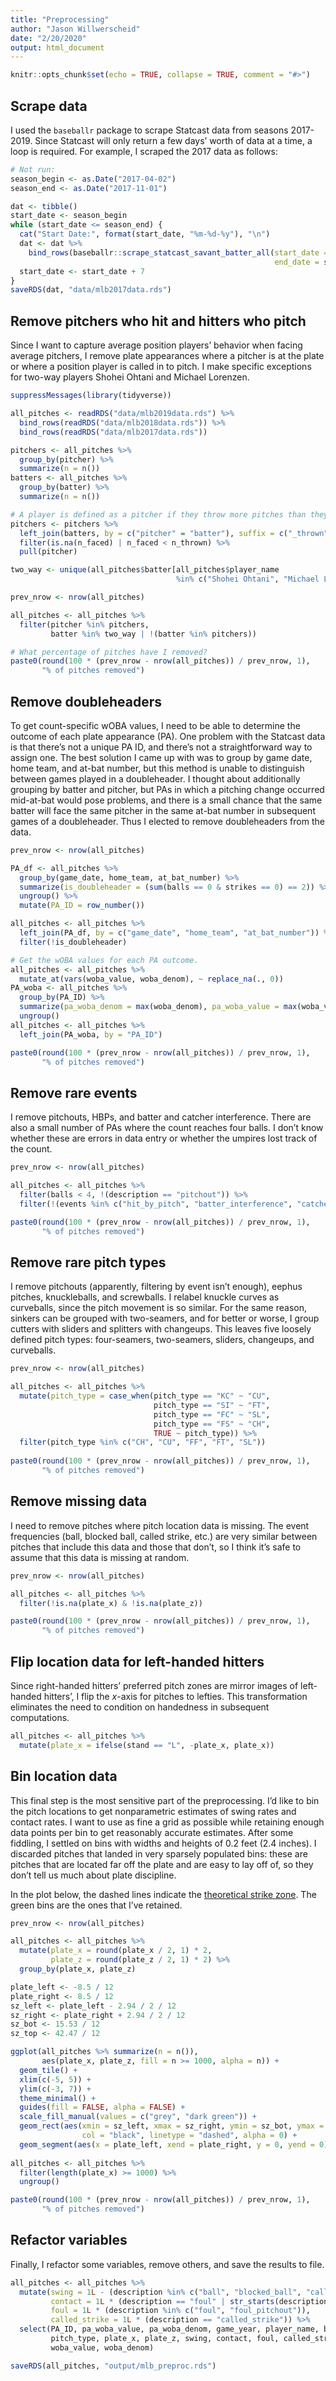 ```yaml
---
title: "Preprocessing"
author: "Jason Willwerscheid"
date: "2/20/2020"
output: html_document
---
```


```r
knitr::opts_chunk$set(echo = TRUE, collapse = TRUE, comment = "#>")
```

## Scrape data

I used the `baseballr` package to scrape Statcast data from seasons 2017-2019. Since Statcast will only return a few days' worth of data at a time, a loop is required. For example, I scraped the 2017 data as follows:

```r
# Not run:
season_begin <- as.Date("2017-04-02")
season_end <- as.Date("2017-11-01")

dat <- tibble()
start_date <- season_begin
while (start_date <= season_end) {
  cat("Start Date:", format(start_date, "%m-%d-%y"), "\n")
  dat <- dat %>%
    bind_rows(baseballr::scrape_statcast_savant_batter_all(start_date = start_date,
                                                           end_date = start_date + 6))
  start_date <- start_date + 7
}
saveRDS(dat, "data/mlb2017data.rds")
```

## Remove pitchers who hit and hitters who pitch

Since I want to capture average position players' behavior when facing average pitchers, I remove plate appearances where a pitcher is at the plate or where a position player is called in to pitch. I make specific exceptions for two-way players Shohei Ohtani and Michael Lorenzen.

```r
suppressMessages(library(tidyverse))

all_pitches <- readRDS("data/mlb2019data.rds") %>%
  bind_rows(readRDS("data/mlb2018data.rds")) %>%
  bind_rows(readRDS("data/mlb2017data.rds"))

pitchers <- all_pitches %>%
  group_by(pitcher) %>%
  summarize(n = n())
batters <- all_pitches %>%
  group_by(batter) %>%
  summarize(n = n())

# A player is defined as a pitcher if they throw more pitches than they face.
pitchers <- pitchers %>%
  left_join(batters, by = c("pitcher" = "batter"), suffix = c("_thrown", "_faced")) %>%
  filter(is.na(n_faced) | n_faced < n_thrown) %>% 
  pull(pitcher)

two_way <- unique(all_pitches$batter[all_pitches$player_name 
                                     %in% c("Shohei Ohtani", "Michael Lorenzen")])

prev_nrow <- nrow(all_pitches)

all_pitches <- all_pitches %>%
  filter(pitcher %in% pitchers, 
         batter %in% two_way | !(batter %in% pitchers))

# What percentage of pitches have I removed?
paste0(round(100 * (prev_nrow - nrow(all_pitches)) / prev_nrow, 1), 
       "% of pitches removed")
```

## Remove doubleheaders

To get count-specific wOBA values, I need to be able to determine the outcome of each plate appearance (PA). One problem with the Statcast data is that there's not a unique PA ID, and there's not a straightforward way to assign one. The best solution I came up with was to group by game date, home team, and at-bat number, but this method is unable to distinguish between games played in a doubleheader. I thought about additionally grouping by batter and pitcher, but PAs in which a pitching change occurred mid-at-bat would pose problems, and there is a small chance that the same batter will face the same pitcher in the same at-bat number in subsequent games of a doubleheader. Thus I elected to remove doubleheaders from the data.

```r
prev_nrow <- nrow(all_pitches)

PA_df <- all_pitches %>%
  group_by(game_date, home_team, at_bat_number) %>%
  summarize(is_doubleheader = (sum(balls == 0 & strikes == 0) == 2)) %>%
  ungroup() %>%
  mutate(PA_ID = row_number())

all_pitches <- all_pitches %>%
  left_join(PA_df, by = c("game_date", "home_team", "at_bat_number")) %>%
  filter(!is_doubleheader)

# Get the wOBA values for each PA outcome.
all_pitches <- all_pitches %>%
  mutate_at(vars(woba_value, woba_denom), ~ replace_na(., 0))
PA_woba <- all_pitches %>%
  group_by(PA_ID) %>%
  summarize(pa_woba_denom = max(woba_denom), pa_woba_value = max(woba_value)) %>%
  ungroup()
all_pitches <- all_pitches %>%
  left_join(PA_woba, by = "PA_ID")

paste0(round(100 * (prev_nrow - nrow(all_pitches)) / prev_nrow, 1), 
       "% of pitches removed")
```

## Remove rare events

I remove pitchouts, HBPs, and batter and catcher interference. There are also a small number of PAs where the count reaches four balls. I don't know whether these are errors in data entry or whether the umpires lost track of the count.

```r
prev_nrow <- nrow(all_pitches)

all_pitches <- all_pitches %>%
  filter(balls < 4, !(description == "pitchout")) %>%
  filter(!(events %in% c("hit_by_pitch", "batter_interference", "catcher_interf")))

paste0(round(100 * (prev_nrow - nrow(all_pitches)) / prev_nrow, 1), 
       "% of pitches removed")
```

## Remove rare pitch types

I remove pitchouts (apparently, filtering by event isn't enough), eephus pitches, knuckleballs, and screwballs. I relabel knuckle curves as curveballs, since the pitch movement is so similar. For the same reason, sinkers can be grouped with two-seamers, and for better or worse, I group cutters with sliders and splitters with changeups. This leaves five loosely defined pitch types: four-seamers, two-seamers, sliders, changeups, and curveballs.

```r
prev_nrow <- nrow(all_pitches)

all_pitches <- all_pitches %>%
  mutate(pitch_type = case_when(pitch_type == "KC" ~ "CU", 
                                pitch_type == "SI" ~ "FT",
                                pitch_type == "FC" ~ "SL",
                                pitch_type == "FS" ~ "CH",
                                TRUE ~ pitch_type)) %>%
  filter(pitch_type %in% c("CH", "CU", "FF", "FT", "SL"))
  
paste0(round(100 * (prev_nrow - nrow(all_pitches)) / prev_nrow, 1), 
       "% of pitches removed")  
```

## Remove missing data

I need to remove pitches where pitch location data is missing. The event frequencies (ball, blocked ball, called strike, etc.) are very similar between pitches that include this data and those that don't, so I think it's safe to assume that this data is missing at random.

```r
prev_nrow <- nrow(all_pitches)

all_pitches <- all_pitches %>%
  filter(!is.na(plate_x) & !is.na(plate_z))

paste0(round(100 * (prev_nrow - nrow(all_pitches)) / prev_nrow, 1), 
       "% of pitches removed")
```

## Flip location data for left-handed hitters

Since right-handed hitters' preferred pitch zones are mirror images of left-handed hitters', I flip the $x$-axis for pitches to lefties. This transformation eliminates the need to condition on handedness in subsequent computations.

```r
all_pitches <- all_pitches %>%
  mutate(plate_x = ifelse(stand == "L", -plate_x, plate_x))
```

## Bin location data

This final step is the most sensitive part of the preprocessing. I'd like to bin the pitch locations to get nonparametric estimates of swing rates and contact rates. I want to use as fine a grid as possible while retaining enough data points per bin to get reasonably accurate estimates. After some fiddling, I settled on bins with widths and heights of 0.2 feet (2.4 inches). I discarded pitches that landed in very sparsely populated bins: these are pitches that are located far off the plate and are easy to lay off of, so they don't tell us much about plate discipline.

In the plot below, the dashed lines indicate the [theoretical strike zone](https://www.baseballprospectus.com/news/article/37347/robo-strike-zone-not-simple-think/). The green bins are the ones that I've retained.

```r
prev_nrow <- nrow(all_pitches)

all_pitches <- all_pitches %>%
  mutate(plate_x = round(plate_x / 2, 1) * 2,
         plate_z = round(plate_z / 2, 1) * 2) %>%
  group_by(plate_x, plate_z)

plate_left <- -8.5 / 12
plate_right <- 8.5 / 12
sz_left <- plate_left - 2.94 / 2 / 12
sz_right <- plate_right + 2.94 / 2 / 12
sz_bot <- 15.53 / 12
sz_top <- 42.47 / 12

ggplot(all_pitches %>% summarize(n = n()), 
       aes(plate_x, plate_z, fill = n >= 1000, alpha = n)) +
  geom_tile() + 
  xlim(c(-5, 5)) +
  ylim(c(-3, 7)) +
  theme_minimal() +
  guides(fill = FALSE, alpha = FALSE) +
  scale_fill_manual(values = c("grey", "dark green")) +
  geom_rect(aes(xmin = sz_left, xmax = sz_right, ymin = sz_bot, ymax = sz_top),
                col = "black", linetype = "dashed", alpha = 0) +
  geom_segment(aes(x = plate_left, xend = plate_right, y = 0, yend = 0))
  
all_pitches <- all_pitches %>%
  filter(length(plate_x) >= 1000) %>%
  ungroup()

paste0(round(100 * (prev_nrow - nrow(all_pitches)) / prev_nrow, 1), 
       "% of pitches removed")
```

## Refactor variables

Finally, I refactor some variables, remove others, and save the results to file.

```r
all_pitches <- all_pitches %>%
  mutate(swing = 1L - (description %in% c("ball", "blocked_ball", "called_strike")),
         contact = 1L * (description == "foul" | str_starts(description, "hit_into_play")),
         foul = 1L * (description %in% c("foul", "foul_pitchout")),
         called_strike = 1L * (description == "called_strike")) %>%
  select(PA_ID, pa_woba_value, pa_woba_denom, game_year, player_name, balls, strikes, 
         pitch_type, plate_x, plate_z, swing, contact, foul, called_strike, 
         woba_value, woba_denom)

saveRDS(all_pitches, "output/mlb_preproc.rds")
```